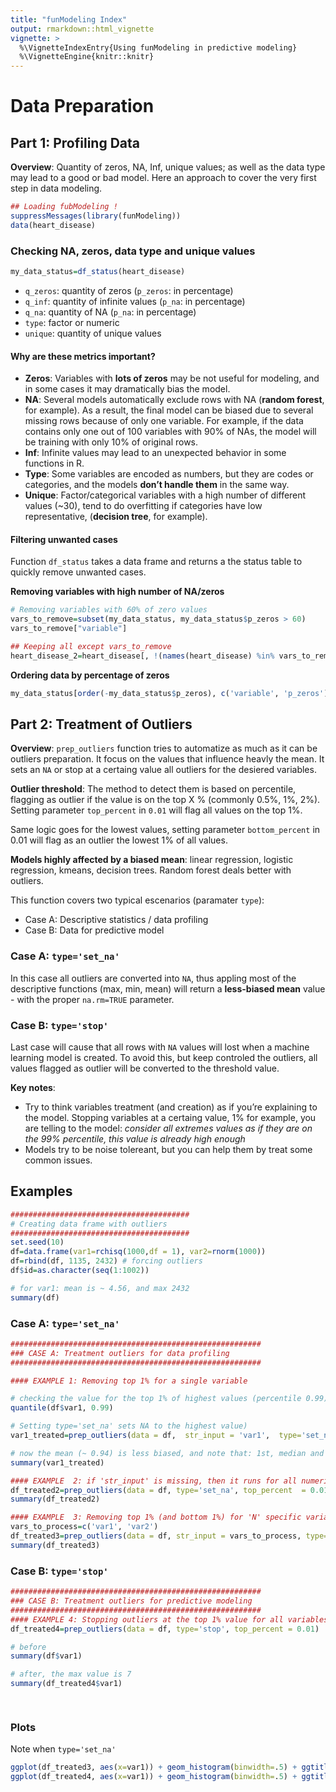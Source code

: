 ```yaml
---
title: "funModeling Index"
output: rmarkdown::html_vignette
vignette: >
  %\VignetteIndexEntry{Using funModeling in predictive modeling}
  %\VignetteEngine{knitr::knitr}
---
```


Data Preparation
====

## Part 1: Profiling Data

**Overview**: Quantity of zeros, NA, Inf, unique values; as well as the data type may lead to a good or bad model. Here an approach to cover the very first step in data modeling. 

```r
## Loading fubModeling !
suppressMessages(library(funModeling))
data(heart_disease)
```

### Checking NA, zeros, data type and unique values
```r
my_data_status=df_status(heart_disease)
```
* `q_zeros`: quantity of zeros (`p_zeros`: in percentage)
* `q_inf`:  quantity of infinite values (`p_na`: in percentage)
* `q_na`:  quantity of NA (`p_na`: in percentage)
* `type`: factor or numeric
* `unique`: quantity of unique values

#### Why are these metrics important?
* **Zeros**: Variables with **lots of zeros** may be not useful for modeling, and in some cases it may dramatically bias the model.
* **NA**: Several models automatically exclude rows with NA (**random forest**, for example). As a result, the final model can be biased due to several missing rows because of only one variable. For example, if the data contains only one out of 100 variables with 90% of NAs, the model will be training with only 10% of original rows.
* **Inf**: Infinite values may lead to an unexpected behavior in some functions in R.
* **Type**: Some variables are encoded as numbers, but they are codes or categories, and the models **don't handle them** in the same way.
* **Unique**: Factor/categorical variables with a high number of different values (~30), tend to do overfitting if categories have low representative, (**decision tree**, for example).

#### Filtering unwanted cases
Function `df_status` takes a data frame and returns a the status table to quickly remove unwanted cases.


**Removing variables with high number of NA/zeros**
```r
# Removing variables with 60% of zero values
vars_to_remove=subset(my_data_status, my_data_status$p_zeros > 60)
vars_to_remove["variable"]

## Keeping all except vars_to_remove 
heart_disease_2=heart_disease[, !(names(heart_disease) %in% vars_to_remove[,"variable"])]

```

**Ordering data by percentage of zeros**
```r
my_data_status[order(-my_data_status$p_zeros), c('variable', 'p_zeros')] 
```

## Part 2: Treatment of Outliers

**Overview**: `prep_outliers` function tries to automatize as much as it can be outliers preparation. It focus on the values that influence heavly the mean.
It sets an `NA` or stop at a certaing value all outliers for the desiered variables.


**Outlier threshold**: The method to detect them is based on percentile, flagging as outlier if the value is on the top X % (commonly 0.5%, 1%, 2%). Setting parameter `top_percent` in `0.01` will flag all values on the top 1%.

Same logic goes for the lowest values, setting parameter `bottom_percent` in 0.01 will flag as an outlier the lowest 1% of all values.

**Models highly affected by a biased mean**: linear regression, logistic regression, kmeans, decision trees. Random forest deals better with outliers. 
 
This function covers two typical escenarios (paramater `type`):

* Case A: Descriptive statistics / data profiling
* Case B: Data for predictive model


### Case A: `type='set_na'`

In this case all outliers are converted into `NA`, thus appling most of the descriptive functions (max, min, mean) will return a **less-biased mean** value - with the proper `na.rm=TRUE` parameter.


### Case B: `type='stop'`

Last case will cause that all rows with `NA` values will lost when a machine learning model is created. To avoid this, but keep controled the outliers, all values flagged as outlier will be converted to the threshold value.

**Key notes**: 

* Try to think variables treatment (and creation) as if you're explaining to the model. Stopping variables at a certaing value, 1% for example, you are telling to the model: _consider all extremes values as if they are on the 99% percentile, this value is already high enough_
* Models try to be noise tolereant, but you can help them by treat some common issues.


## Examples

```r
########################################
# Creating data frame with outliers
########################################
set.seed(10)
df=data.frame(var1=rchisq(1000,df = 1), var2=rnorm(1000))
df=rbind(df, 1135, 2432) # forcing outliers
df$id=as.character(seq(1:1002))

# for var1: mean is ~ 4.56, and max 2432
summary(df)


```

### Case A: `type='set_na'`

```r
########################################################
### CASE A: Treatment outliers for data profiling
########################################################

#### EXAMPLE 1: Removing top 1% for a single variable

# checking the value for the top 1% of highest values (percentile 0.99), which is ~ 7.05
quantile(df$var1, 0.99)

# Setting type='set_na' sets NA to the highest value)
var1_treated=prep_outliers(data = df,  str_input = 'var1',  type='set_na', top_percent  = 0.01)

# now the mean (~ 0.94) is less biased, and note that: 1st, median and 3rd quartiles remaining very similar to the original variable.
summary(var1_treated)

#### EXAMPLE  2: if 'str_input' is missing, then it runs for all numeric variables (which have 3 or more distinct values).
df_treated2=prep_outliers(data = df, type='set_na', top_percent  = 0.01)
summary(df_treated2)

#### EXAMPLE  3: Removing top 1% (and bottom 1%) for 'N' specific variables.
vars_to_process=c('var1', 'var2')
df_treated3=prep_outliers(data = df, str_input = vars_to_process, type='set_na', bottom_percent = 0.01, top_percent  = 0.01)
summary(df_treated3)

```

### Case B: `type='stop'`

```r
########################################################
### CASE B: Treatment outliers for predictive modeling
########################################################
#### EXAMPLE 4: Stopping outliers at the top 1% value for all variables. For example if the top 1% has a value of 7, then all values above will be set to 7. Useful when modeling because outlier cases can be used.
df_treated4=prep_outliers(data = df, type='stop', top_percent = 0.01)

# before
summary(df$var1)

# after, the max value is 7
summary(df_treated4$var1)

 	
```

### Plots
Note when `type='set_na'` 
```r
ggplot(df_treated3, aes(x=var1)) + geom_histogram(binwidth=.5) + ggtitle("Setting type='set_na' (var1)")
ggplot(df_treated4, aes(x=var1)) + geom_histogram(binwidth=.5) + ggtitle("Setting type='stop' (var1)")
```

